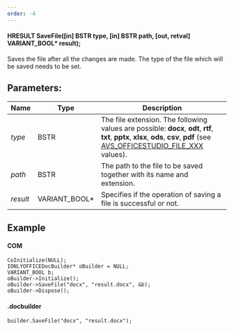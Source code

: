 ```yaml
---
order: -4
---
```

#### HRESULT SaveFile(\[in] BSTR type, \[in] BSTR path, \[out, retval] VARIANT\_BOOL\* result);

Saves the file after all the changes are made. The type of the file which will be saved needs to be set.

## Parameters:

| Name     | Type            | Description                                                                                                                                                                                                                             |
| -------- | --------------- | --------------------------------------------------------------------------------------------------------------------------------------------------------------------------------------------------------------------------------------- |
| *type*   | BSTR            | The file extension. The following values are possible: **docx**, **odt**, **rtf**, **txt**, **pptx**, **xlsx**, **ods**, **csv**, **pdf** (see [AVS\_OFFICESTUDIO\_FILE\_XXX](/docbuilder/integrationapi/default#format-types) values). |
| *path*   | BSTR            | The path to the file to be saved together with its name and extension.                                                                                                                                                                  |
| *result* | VARIANT\_BOOL\* | Specifies if the operation of saving a file is successful or not.                                                                                                                                                                       |

## Example

#### COM

```
CoInitialize(NULL);
IONLYOFFICEDocBuilder* oBuilder = NULL;
VARIANT_BOOL b;
oBuilder->Initialize();
oBuilder->SaveFile("docx", "result.docx", &b);
oBuilder->Dispose();
```

#### .docbuilder

```
builder.SaveFile("docx", "result.docx");
```
